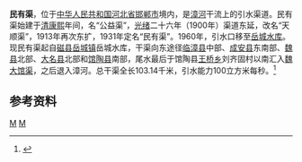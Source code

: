 '''民有渠'''，位于[[中华人民共和国|中华人民共和国]][[河北省|河北省]][[邯郸市|邯郸市]]境内，是[[漳河_(卫河)|漳河]]干流上的引水渠道。民有渠始建于[[清朝|清]][[康熙|康熙]]年间，名“公益渠”，[[光绪|光绪]]二十六年（1900年）渠道东延，改名“天顺渠”，1913年再次东扩，1931年定名“民有渠”。1960年，引水口移至[[岳城水库|岳城水库]]。现民有渠起自[[磁县|磁县]][[岳城镇|岳城镇]]岳城水库，干渠向东途径[[临漳县|临漳县]]中部、[[成安县|成安县]]东南部、[[魏县|魏县]]北部、[[大名县|大名县]]北部和[[馆陶县|馆陶县]]南部，尾水最后于馆陶县[[王桥乡_(馆陶县)|王桥乡]]刘齐固村以南汇入[[魏大馆渠|魏大馆渠]]，之后退入漳河。总干渠全长103.14千米，引水能力100立方米每秒。<ref name="中国河湖大典">{{cite book zh |author=《[[中国河湖大典|中国河湖大典]]》编纂委员会 |title=《中国河湖大典·海河卷》 |format=M |edition=1 |location=北京 |publisher=中国水利水电出版社 |date=2013年1月 |pages=182页 |id= ISBN 978-7-5170-0563-6}}</ref>


==参考资料==
{{reflist}}
[[Category:海河水系|M]]
[[Category:河北水利|M]]